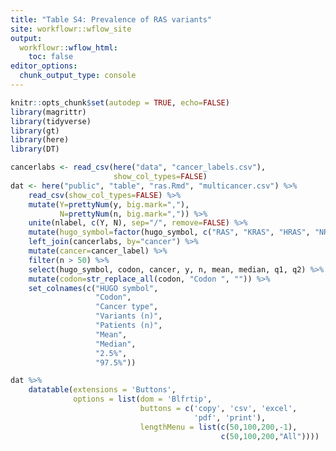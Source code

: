 ```yaml
---
title: "Table S4: Prevalence of RAS variants"
site: workflowr::wflow_site
output:
  workflowr::wflow_html:
    toc: false
editor_options:
  chunk_output_type: console
---
```


```r
knitr::opts_chunk$set(autodep = TRUE, echo=FALSE)
library(magrittr)
library(tidyverse)
library(gt)
library(here)
library(DT)
```

```r
cancerlabs <- read_csv(here("data", "cancer_labels.csv"),
                       show_col_types=FALSE)
dat <- here("public", "table", "ras.Rmd", "multicancer.csv") %>%
    read_csv(show_col_types=FALSE) %>%
    mutate(Y=prettyNum(y, big.mark=","),
           N=prettyNum(n, big.mark=",")) %>%
    unite(nlabel, c(Y, N), sep="/", remove=FALSE) %>%
    mutate(hugo_symbol=factor(hugo_symbol, c("RAS", "KRAS", "HRAS", "NRAS"))) %>%
    left_join(cancerlabs, by="cancer") %>%
    mutate(cancer=cancer_label) %>%
    filter(n > 50) %>%
    select(hugo_symbol, codon, cancer, y, n, mean, median, q1, q2) %>%
    mutate(codon=str_replace_all(codon, "Codon ", "")) %>%
    set_colnames(c("HUGO symbol",
                   "Codon",
                   "Cancer type",
                   "Variants (n)",
                   "Patients (n)",
                   "Mean",
                   "Median",
                   "2.5%",
                   "97.5%"))
```

```r
dat %>%
    datatable(extensions = 'Buttons',
              options = list(dom = 'Blfrtip',
                             buttons = c('copy', 'csv', 'excel',
                                         'pdf', 'print'),
                             lengthMenu = list(c(50,100,200,-1),
                                               c(50,100,200,"All"))))
```
